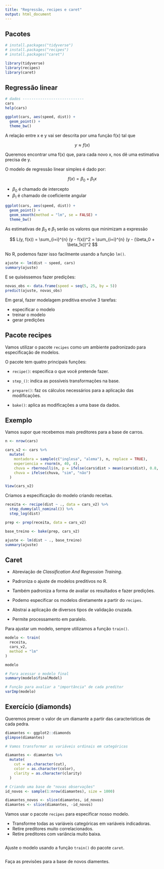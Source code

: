 ```yaml
---
title: "Regressão, recipes e caret"
output: html_document
---
```


## Pacotes

```r
# install.packages("tidyverse")
# install.packages("recipes")
# install.packages("caret")

library(tidyverse)
library(recipes)
library(caret)
```

## Regressão linear

```r
# dados ----------------------------
cars
help(cars)
```


```r
ggplot(cars, aes(speed, dist)) +
  geom_point() +
  theme_bw()
```

A relação entre x e y vai ser descrita por uma função f(x) tal que

$$
y \approx f(x)
$$

Queremos encontrar uma f(x) que, para cada novo x, nos dê uma estimativa precisa de y.

O modelo de regressão linear simples é dado por:

$$
f(x) = \beta_0 + \beta_1x
$$

- $\beta_0$ é chamado de intercepto
- $\beta_1$ é chamado de coeficiente angular


```r
ggplot(cars, aes(speed, dist)) +
  geom_point() +
  geom_smooth(method = "lm", se = FALSE) +
  theme_bw()
```


As estimativas de $\beta_0$ e $\beta_1$ serão os valores que minimizam a expressão

$$
L(y, f(x)) = \sum_{i=i}^{n} (y - f(x))^2 = \sum_{i=i}^{n} (y - (\beta_0 + \beta_1x))^2
$$

No R, podemos fazer isso facilmente usando a função `lm()`.

```r
ajuste <- lm(dist ~ speed, cars)
summary(ajuste)
```

E se quiséssemos fazer predições:

```r
novas_obs <- data.frame(speed = seq(5, 25, by = 5))
predict(ajuste, novas_obs)
```

Em geral, fazer modelagem preditiva envolve 3 tarefas:

- especificar o modelo
- treinar o modelo
- gerar predições

## Pacote recipes

Vamos utilizar o pacote `recipes` como um ambiente padronizado para especificação de modelos.


O pacote tem quatro principais funções:

- `recipe()`: especifica o que você pretende fazer.

- `step_()`: indica as possíveis transformações na base.

- `prepare()`: faz os cálculos necessários para a aplicação das modificações.

- `bake()`: aplica as modificações a uma base da dados.

## Exemplo

Vamos supor que recebemos mais preditores para a base de carros.

```r
n <- nrow(cars)

cars_v2 <- cars %>% 
  mutate(
    montadora = sample(c("inglesa", "alema"), n, replace = TRUE),
    experiencia = rnorm(n, 40, 4),
    chuva = rbernoulli(n, p = ifelse(cars$dist > mean(cars$dist), 0.8, 0.2)),
    chuva = ifelse(chuva, "sim", "não")
  )

View(cars_v2)
```

Criamos a especificação do modelo criando receitas.

```r
receita <- recipe(dist ~ ., data = cars_v2) %>% 
  step_dummy(all_nominal()) %>% 
  step_log(dist)

prep <- prep(receita, data = cars_v2)

base_treino <- bake(prep, cars_v2)

ajuste <- lm(dist ~ ., base_treino)
summary(ajuste)
```

## Caret

- Abreviação de *Classification And Regression Training*.

- Padroniza o ajuste de modelos preditivos no R.

- Também padroniza a forma de avaliar os resultados e fazer predições.

- Podemo especificar os modelos diretamente a partir do `recipes`.

- Abstrai a aplicação de diversos tipos de validação cruzada.

- Permite processamento em paralelo.

Para ajustar um modelo, sempre utilizamos a função `train()`.

```r
modelo <- train(
  receita, 
  cars_v2, 
  method = "lm"
)

modelo

# Para acessar o modelo final
summary(modelo$finalModel)

# Função para avaliar a "importância" de cada preditor
varImp(modelo)
```

## Exercício (diamonds)

Queremos prever o valor de um diamante a partir das características de cada pedra.

```r
diamantes <- ggplot2::diamonds
glimpse(diamantes)

# Vamos transformar as variáveis ordinais em categóricas

diamantes <- diamantes %>%
  mutate(
    cut = as.character(cut),
    color = as.character(color),
    clarity = as.character(clarity)
  )

# Criando uma base de "novas observações"
id_novos <- sample(1:nrow(diamantes), size = 1000)

diamantes_novos <- slice(diamantes, id_novos)
diamantes <- slice(diamantes, -id_novos)
```

Vamos usar o pacote `recipes` para especificar nosso modelo.

- Transforme todas as variáveis categóricas em variáveis indicadoras.
- Retire preditores muito correlacionados.
- Retire preditores com variância muito baixa.

```r

```

Ajuste o modelo usando a função `train()` do pacote `caret`.

```r

```

Faça as previsões para a base de novos diamentes.

```r

```


